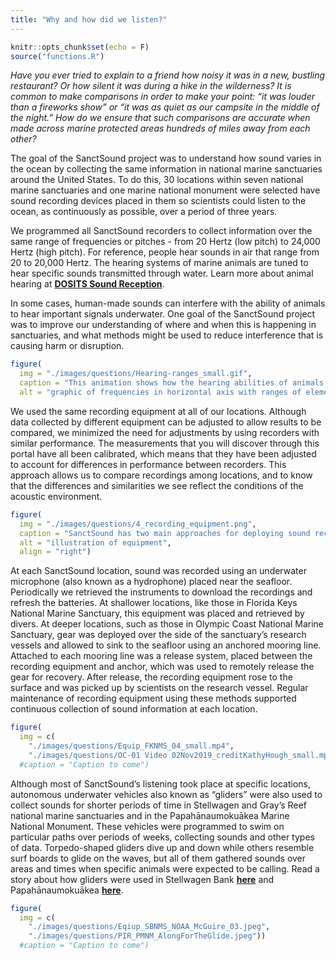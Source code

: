 ```yaml
---
title: "Why and how did we listen?"
---
```


```r
knitr::opts_chunk$set(echo = F)
source("functions.R")
```

*Have you ever tried to explain to a friend how noisy it was in a new, bustling restaurant? Or how silent it was during a hike in the wilderness? It is common to make comparisons in order to make your point: "it was louder than a fireworks show" or "it was as quiet as our campsite in the middle of the night." How do we ensure that such comparisons are accurate when made across marine protected areas hundreds of miles away from each other?*

The goal of the SanctSound project was to understand how sound varies in the ocean by collecting the same information in national marine sanctuaries around the United States. To do this, 30 locations within seven national marine sanctuaries and one marine national monument were selected have sound recording devices placed in them so scientists could listen to the ocean, as continuously as possible, over a period of three years.

We programmed all SanctSound recorders to collect information over the same range of frequencies or pitches - from 20 Hertz (low pitch) to 24,000 Hertz (high pitch). For reference, people hear sounds in air that range from 20 to 20,000 Hertz. The hearing systems of marine animals are tuned to hear specific sounds transmitted through water. Learn more about animal hearing at **[DOSITS Sound Reception](https://dosits.org/animals/sound-reception/)**.

In some cases, human-made sounds can interfere with the ability of animals to hear important signals underwater. One goal of the SanctSound project was to improve our understanding of where and when this is happening in sanctuaries, and what methods might be used to reduce interference that is causing harm or disruption.

```r
figure(
  img = "./images/questions/Hearing-ranges_small.gif",
  caption = "This animation shows how the hearing abilities of animals that we focused on during the project (green bars) overlap with the types of physical sounds (purple) and human-made sounds (orange) that we recorded. There are more sound-producing human activities and more sanctuary animals that use or produce sound than are depicted here. The yellow bar indicates the hearing range of humans in air as well as the range of frequencies that were recorded by SanctSound hydrophones.",
  alt = "graphic of frequencies in horizontal axis with ranges of elements arranged above.")
```

We used the same recording equipment at all of our locations. Although data collected by different equipment can be adjusted to allow results to be compared, we minimized the need for adjustments by using recorders with similar performance. The measurements that you will discover through this portal have all been calibrated, which means that they have been adjusted to account for differences in performance between recorders. This approach allows us to compare recordings among locations, and to know that the differences and similarities we see reflect the conditions of the acoustic environment.

::: { .overflow-auto}

```r
figure(
  img = "./images/questions/4_recording_equipment.png",
  caption = "SanctSound has two main approaches for deploying sound recording equipment: a mooring with a release and float system, deployed and retrieved from a research vessel (left panel) and a mooring maintained by divers (center bottom panel). In a few special cases, the project also attached sound recording equipment to a diving autonomous underwater vehicle (center upper panel) and a surface autonomous vehicle powered by waves (right panel).",
  alt = "illustration of equipment",
  align = "right")
```

At each SanctSound location, sound was recorded using an underwater microphone (also known as a hydrophone) placed near the seafloor. Periodically we retrieved the instruments to download the recordings and refresh the batteries. At shallower locations, like those in Florida Keys National Marine Sanctuary, this equipment was placed and retrieved by divers. At deeper locations, such as those in Olympic Coast National Marine Sanctuary, gear was deployed over the side of the sanctuary's research vessels and allowed to sink to the seafloor using an anchored mooring line. Attached to each mooring line was a release system, placed between the recording equipment and anchor, which was used to remotely release the gear for recovery. After release, the recording equipment rose to the surface and was picked up by scientists on the research vessel. Regular maintenance of recording equipment using these methods supported continuous collection of sound information at each location.

:::

```r
figure(
  img = c(
    "./images/questions/Equip_FKNMS_04_small.mp4",
    "./images/questions/OC-01 Video 02Nov2019_creditKathyHough_small.mp4"))
  #caption = "Caption to come")
```


Although most of SanctSound’s listening took place at specific locations, autonomous underwater vehicles also known as “gliders” were also used to collect sounds for shorter periods of time in Stellwagen and Gray’s Reef national marine sanctuaries and in the Papahānaumokuākea Marine National Monument. These vehicles were programmed to swim on particular paths over periods of weeks, collecting sounds and other types of data. Torpedo-shaped gliders dive up and down while others resemble surf boards to glide on the waves, but all of them gathered sounds over areas and times when specific animals were expected to be calling. Read a story about how gliders were used in Stellwagen Bank **[here](https://sanctuaries.noaa.gov/news/mar21/listening-during-quarantine.html)** and Papahānaumokuākea **[here](https://sanctuaries.noaa.gov/news/jul21/along-for-the-glide.html)**.

```r
figure(
  img = c(
    "./images/questions/Eqiup_SBNMS_NOAA_McGuire_03.jpeg",
    "./images/questions/PIR_PMNM_AlongForTheGlide.jpeg"))
  #caption = "Caption to come")
```


